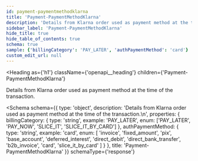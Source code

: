 ```yaml
---
id: payment-paymentmethodklarna
title: 'Payment-PaymentMethodKlarna'
description: 'Details from Klarna order used as payment method at the time of the transaction.'
sidebar_label: 'Payment-PaymentMethodKlarna'
hide_title: true
hide_table_of_contents: true
schema: true
sample: {'billingCategory': 'PAY_LATER', 'authPaymentMethod': 'card'}
custom_edit_url: null
---
```



<Heading
  as={'h1'}
  className={'openapi__heading'}
  children={'Payment-PaymentMethodKlarna'}
></Heading>

Details from Klarna order used as payment method at the time of the transaction.

<Schema
  schema={{
    type: 'object',
    description:
      'Details from Klarna order used as payment method at the time of the transaction.\n',
    properties: {
      billingCategory: {
        type: 'string',
        example: 'PAY_LATER',
        enum: ['PAY_LATER', 'PAY_NOW', 'SLICE_IT', 'SLICE_IT_BY_CARD']
      },
      authPaymentMethod: {
        type: 'string',
        example: 'card',
        enum: [
          'invoice',
          'fixed_amount',
          'pix',
          'base_account',
          'deferred_interest',
          'direct_debit',
          'direct_bank_transfer',
          'b2b_invoice',
          'card',
          'slice_it_by_card'
        ]
      }
    },
    title: 'Payment-PaymentMethodKlarna'
  }}
  schemaType={'response'}
></Schema>
